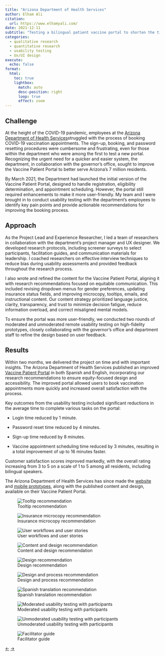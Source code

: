 ```yaml
---
title: "Arizona Department of Health Services"
author: Elham Ali
citation:
  url: https://www.elhamyali.com/
date: 2021-12-11
subtitle: "Testing a bilingual patient vaccine portal to shorten the time to register for a COVID-19 vaccination appointment with equitable messaging and information wayfinding."
categories:
  - qualitative research
  - quantitative research
  - usability testing
  - Ux/UI design
execute: 
  echo: false
format: 
  html:
    toc: true
    lightbox: 
      match: auto
      desc-position: right
      loop: true
      effect: zoom
---
```


## Challenge

At the height of the COVID-19 pandemic, employees at the [Arizona Department of Health Services](https://www.azdhs.gov/)struggled with the process of booking COVID-19 vaccination appointments. The sign-up, booking, and password resetting procedures were cumbersome and frustrating, even for those within the department who were among the first to test a new portal. Recognizing the urgent need for a quicker and easier system, the department, in collaboration with the governor's office, sought to improve the Vaccine Patient Portal to better serve Arizona's 7 million residents.

By March 2021, the Department had launched the initial version of the Vaccine Patient Portal, designed to handle registration, eligibility determination, and appointment scheduling. However, the portal still required enhancements to make it more user-friendly. My team and I were brought in to conduct usability testing with the department's employees to identify key pain points and provide actionable recommendations for improving the booking process.

## Approach

As the Project Lead and Experience Researcher, I led a team of researchers in collaboration with the department's project manager and UX designer. We developed research protocols, including screener surveys to select participants, facilitation guides, and communication materials for leadership. I coached researchers on effective interview techniques to reduce bias during usability assessments and provided feedback throughout the research process.

I also wrote and refined the content for the Vaccine Patient Portal, aligning it with research recommendations focused on equitable communication. This included revising dropdown menus for gender preferences, updating insurance status fields, and improving microcopy, tooltips, emails, and instructional content. Our content strategy prioritized language justice, clarity, transparency, and trust to minimize decision fatigue, reduce information overload, and correct misaligned mental models.

To ensure the portal was more user-friendly, we conducted two rounds of moderated and unmoderated remote usability testing on high-fidelity prototypes, closely collaborating with the governor's office and department staff to refine the design based on user feedback.

## Results

Within two months, we delivered the project on time and with important insights. The Arizona Department of Health Services published an improved [Vaccine Patient Portal](https://podvaccine.azdhs.gov/) in both Spanish and English, incorporating our research recommendations to ensure equity-focused design and accessibility. The improved portal allowed users to book vaccination appointments more quickly and increased overall satisfaction with the process.

Key outcomes from the usability testing included significant reductions in the average time to complete various tasks on the portal:

-   Login time reduced by 1 minute.

-   Password reset time reduced by 4 minutes.

-   Sign-up time reduced by 8 minutes.

-   Vaccine appointment scheduling time reduced by 3 minutes, resulting in a total improvement of up to 16 minutes faster.

Customer satisfaction scores improved markedly, with the overall rating increasing from 3 to 5 on a scale of 1 to 5 among all residents, including bilingual speakers.

The Arizona Department of Health Services has since made the [website](https://drive.google.com/file/d/1NHGrsOIbUFDfKvMhIqPPQls4U5Flu8Jk/view?usp=sharing) and [mobile prototypes](https://www.figma.com/file/hEjTnK1flO9EbjkSnNu9O6/Vaccine-portal), along with the published content and design, available on their Vaccine Patient Portal.

::: {layout-ncol="2"}
![Tooltip recommendation](1-azdhs.webp){group="gallery"}

![Insurance microcopy recommendation](2-azdhs.webp){group="gallery"}

![User workflows and user stories](14-azdhs.webp){group="gallery"}

![Content and design recommendation](4-azdhs.webp){group="gallery"}

![Design recommendation](5-azdhs.webp){group="gallery"}

![Design and process recommendation](6-azdhs.webp){group="gallery"}

![Spanish translation recommendation](7-azdhs.webp){group="gallery"}

![Moderated usability testing with participants](10-azdhs.webp){group="gallery"}

![Unmoderated usability testing with participants](12-azdhs.webp){group="gallery"}

![Facilitator guide](13-azdhs.webp){group="gallery"}
:::

<!-- Navigation Arrows -->

::: article-navigation
<a href="/featured-work/johns-hopkins-center-for-livable-future/index.qmd" class="nav-arrow left-arrow">←</a> <!-- Left arrow for previous --> <a href="/featured-work/new-york-state-department-health-aids-institute/index.qmd" class="nav-arrow right-arrow">→</a> <!-- Right arrow for next -->
:::
